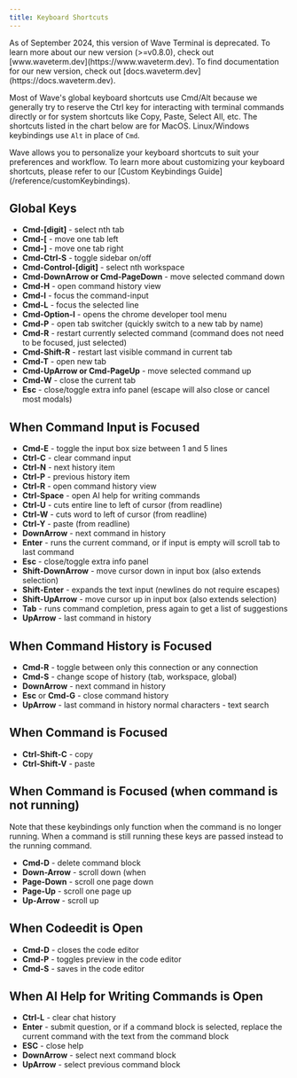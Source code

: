 ```yaml
---
title: Keyboard Shortcuts
---
```


<Warning>
As of September 2024, this version of Wave Terminal is deprecated. To learn more about our new version (>=v0.8.0), check out [www.waveterm.dev](https://www.waveterm.dev). To find documentation for our new version, check out [docs.waveterm.dev](https://docs.waveterm.dev).
</Warning>

Most of Wave's global keyboard shortcuts use Cmd/Alt because we generally try to reserve the Ctrl key for interacting with terminal commands directly or for system shortcuts like Copy, Paste, Select All, etc.  The shortcuts listed in the chart below are for MacOS.  Linux/Windows keybindings use `Alt` in place of `Cmd`.

<Tip>
Wave allows you to personalize your keyboard shortcuts to suit your preferences and workflow.
To learn more about customizing your keyboard shortcuts, please refer to our [Custom Keybindings Guide](/reference/customKeybindings).
</Tip>

## Global Keys

* **Cmd-[digit]** - select nth tab
* **Cmd-[** - move one tab left
* **Cmd-]** - move one tab right
* **Cmd-Ctrl-S** - toggle sidebar on/off
* **Cmd-Control-[digit]** - select nth workspace
* **Cmd-DownArrow or Cmd-PageDown** - move selected command down
* **Cmd-H** - open command history view
* **Cmd-I** - focus the command-input
* **Cmd-L** - focus the selected line
* **Cmd-Option-I** - opens the chrome developer tool menu
* **Cmd-P** - open tab switcher (quickly switch to a new tab by name)
* **Cmd-R** - restart currently selected command (command does not need to be focused, just selected)
* **Cmd-Shift-R** - restart last visible command in current tab
* **Cmd-T** - open new tab
* **Cmd-UpArrow or Cmd-PageUp** - move selected command up
* **Cmd-W** - close the current tab
* **Esc** - close/toggle extra info panel (escape will also close or cancel most modals)

## When Command Input is Focused

* **Cmd-E** - toggle the input box size between 1 and 5 lines
* **Ctrl-C** - clear command input
* **Ctrl-N** - next history item
* **Ctrl-P** - previous history item
* **Ctrl-R** - open command history view
* **Ctrl-Space** - open AI help for writing commands
* **Ctrl-U** - cuts entire line to left of cursor (from readline)
* **Ctrl-W** - cuts word to left of cursor (from readline)
* **Ctrl-Y** - paste (from readline)
* **DownArrow** - next command in history
* **Enter** - runs the current command, or if input is empty will scroll tab to last command
* **Esc** - close/toggle extra info panel
* **Shift-DownArrow** - move cursor down in input box (also extends selection)
* **Shift-Enter** - expands the text input (newlines do not require escapes)
* **Shift-UpArrow** - move cursor up in input box (also extends selection)
* **Tab** - runs command completion, press again to get a list of suggestions
* **UpArrow** - last command in history

## When Command History is Focused 

* **Cmd-R** - toggle between only this connection or any connection
* **Cmd-S** - change scope of history (tab, workspace, global)
* **DownArrow** - next command in history
* **Esc** or **Cmd-G** - close command history
* **UpArrow** - last command in history
normal characters - text search

## When Command is Focused

* **Ctrl-Shift-C** - copy
* **Ctrl-Shift-V** - paste

## When Command is Focused (when command is not running)

Note that these keybindings only function when the command is no longer running.  When a command is still running these keys are passed instead to the running command.

* **Cmd-D** - delete command block
* **Down-Arrow** - scroll down (when
* **Page-Down** - scroll one page down
* **Page-Up** - scroll one page up
* **Up-Arrow** - scroll up

## When Codeedit is Open

* **Cmd-D** - closes the code editor
* **Cmd-P** - toggles preview in the code editor
* **Cmd-S** - saves in the code editor

## When AI Help for Writing Commands is Open

* **Ctrl-L** - clear chat history
* **Enter** - submit question, or if a command block is selected, replace the current command with the text from the command block
* **ESC** - close help
* **DownArrow** - select next command block
* **UpArrow** - select previous command block

